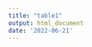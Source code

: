 ```yaml
---
title: "table1"
output: html_document
date: '2022-06-21'
---
```


\newpage

  \captionof{table}{Ages of congruified nodes. See Figure 3, step C2.}
  \label{tbl:table1}
  \includegraphics[width=\linewidth]{../tables/table-fringillidae-small-example.pdf}

